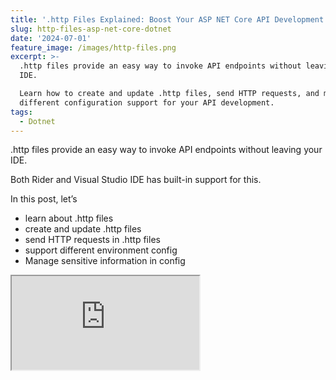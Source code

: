 ```yaml
---
title: '.http Files Explained: Boost Your ASP NET Core API Development Workflow'
slug: http-files-asp-net-core-dotnet
date: '2024-07-01'
feature_image: /images/http-files.png
excerpt: >-
  .http files provide an easy way to invoke API endpoints without leaving your
  IDE.

  Learn how to create and update .http files, send HTTP requests, and manage
  different configuration support for your API development.
tags:
  - Dotnet
---
```

.http files provide an easy way to invoke API endpoints without leaving your IDE.

Both Rider and Visual Studio IDE has built-in support for this.

In this post, let’s

-   learn about .http files
-   create and update .http files
-   send HTTP requests in .http files
-   support different environment config
-   Manage sensitive information in config

<iframe src="https://www.youtube.com/embed/Q5WGYq9L3FQ?feature=oembed" />

I will use an API built over <BlogLink
  href="/blog/amazon-dynamodb-dotnet-developer"
  title="Amazon DynamoDB For The .NET Developer"
  description="This blog post is a collection of other posts that covers various aspects of Amazon DynamoDB and other services you can integrate with when building serverless applications."
  authorImage="/images/logo-512x512-24.png"
  authorName="Rahul Nath"
  authorTitle="Rahul Pulikkot Nath"
  featureImage="/images/Amazon-DynamoDB.png"
/>, and [ASP.NET Core on Lambda](/blog/asp-net-core-on-aws-lambda/).

However, using .http files is not limited by where and how you decide to host your APIs as we will see in this video.

_Thanks to AWS for sponsoring this post._

## What are .http Files?

.http files in ASP.NET Core templates are plain text files used to define and test HTTP requests.

These files allow us to write, document, and execute API calls directly from the code editor, streamlining the process of building and testing API Endpoints.

.http Files contain the HTTP method, URL, headers, and request body, serving as both a testing tool and living API documentation.

## Create and Update .http Files

.http files are included by default when creating a new ASP NET Core Web API application using the template.

Alternatively, you can create a new file with the .http extension anywhere within your source code.

Visual Studio also recognizes `.rest` as an alternative file extension for the .http file format.

![.http file in Solution Explorer along with its file contents.](/images/image.png)

.http file in Solution Explorer along with its file contents.

You can name .http files with any name that suits your project needs. In the above screenshot, the file is named `app.http`.

### Requests in .http Files

.http files consist of one or more HTTP requests.

Each request starts with a method and URL, followed by optional headers on separate lines.

Multiple requests are separated by '###'.

Below is a sample .http file with two `GET` requests to an API endpoint with some headers.

```json
GET https://localhost:7128/weatherforecast/Brisbane
Accept: application/json
Custom: MyTestHeader

###
GET https://localhost:7128/weatherforecast/Brisbane/19-Jun-2024
Accept: application/json
```

Header attributes must be defined immediately after the request line without any blank lines. Each header attribute is specified on its line.

For `POST` request, the body is specified after a blank line, as shown below.

```json
###
POST https://localhost:7128/weatherforecast/
Accept: application/json
Content-Type: application/json

{
    "cityName": "Brisbane",
    "date": "19-Jun-2024",
    "temperatureC": 8,
    "summary": "windy"
}
```

### Variables in .http Files

.http files support defining variables using the `@` symbol.

Variables can be referenced in requests by wrapping the variable name in double curly braces - _{{variableName}}._

```json
@baseUrl =  https://localhost:7128

GET {{baseUrl}}/weatherforecast/Brisbane
Accept: application/json
Custom: MyTestHeader
```

The code above defines a variable `baseUrl` along with its value, which is then used to build the URL for the HTTP requests.

## Send HTTP requests using .http Files

One of the main advantages of using .http files in your development process is that you can invoke HTTP requests from within your IDE.

From within the IDE, you can use the 'Send request' option to send an HTTP request to the defined URL.

![Send request option in Visual Studio to invoke an HTTP request within the .http file. The response appears in a separate pan right of the editor window.](/images/image-2.png)

Send request option in Visual Studio to invoke an HTTP request within the .http file. The response appears in a separate pan right of the editor window.

The response appears in a separate pane to the right of the editor window.

## Support different environments in .http Files

When working with API Endpoints, it's very common to deploy them in different environments, such as development, testing, etc.

.http files provide a way to separate the configuration for each environment in a different file.

Create a file named `http-client.env.json` and move all the relevant configurations that change per environment to that file.

```json
{
  "dev": {
    "baseUrl": "https://localhost:7128"
  },
  "test": {
    "baseUrl": "https://bla73eawvh6fnqho6g5s6haoha0lihgl.lambda-url.ap-southeast-2.on.aws"
  }
}
```

Above, I have `dev` and `test` environments defined in my `http-client.env.json` file.

For each environment, I need to switch between the `baseUrl` property. If you need more variables per environment you can define them under the relevant environment object section in the JSON file above.

You can switch between environments from within the .http file opened in your IDE as shown below.

![Switch between environments defined in http-client.env.json file from within the .http file in Visual Studio.](/images/image-3.png)

Switch between environments defined in http-client.env.json file from within the .http file in Visual Studio.

Based on the environment choice, it will switch the variable values loaded from the specified environment configuration.

This allows us to test against different environments for API Endpoints quickly.

### Manage Sensitive Information in Configuration Files

Both the `app.http` file and `http-client.env.json` are usually checked in as part of the source code to your repository.

This means you shouldn't include any sensitive values, such as passwords, API keys, etc., in this file.

.http files support [ASP NET Core User Secrets](https://learn.microsoft.com/en-us/aspnet/core/test/http-files?view=aspnetcore-8.0#aspnet-core-user-secrets), [Azure Key Vault](https://learn.microsoft.com/en-us/aspnet/core/test/http-files?view=aspnetcore-8.0#azure-key-vault) and [DPAPI encryption](https://learn.microsoft.com/en-us/aspnet/core/test/http-files?view=aspnetcore-8.0#dpapi-encryption) for these scenarios.

<iframe src="https://www.youtube.com/embed/PkLLP2tcd28?feature=oembed" />

To get values defined in ASP NET Core User Secrets, you can define a variable that has a `provider` and `secretName` properties.

Set the `provider` value to `AspnetUserSecrets` and set `secretName` to the name of the desired user secret.

The below configuration in the `http-client.env.json` file defines an ApiToken variable whose value is bound from the User Secrets configuration with the same `secretName` (ApiToken)

```json
{
  "dev": {
    "baseUrl": "https://localhost:7128"
  },
  "test": {
    "baseUrl": "https://bla73eawvh6fnqho6g5s6haoha0lihgl.lambda-url.ap-southeast-2.on.aws",
    "ApiToken": {
      "provider": "AspnetUserSecrets",
      "secretName":  "ApiToken"
    }
  }
}
```

When a request is sent, the value is automatically bound from User Secrets and used.

Since User Secrets live in the developer machine, these are not part of the source code that needs to be checked into the repository.

## Sample API Endpoint Application

You can find the full source code for the sample API endpoint application and the .http file [here.](https://github.com/rahulpnath/youtube-samples/tree/main/http-files-test)

The CRUD API uses DynamoDB as its storage and performs updates to an existing DynamoDB table in my AWS Account.

If you are new to DynamoDB check out my blog post below to get started.

<BlogLink
  href="/blog/amazon-dynamodb-dotnet-developer/"
  title="Amazon DynamoDB For The .NET Developer"
  description="This blog post is a collection of other posts that covers various aspects of Amazon DynamoDB and other services you can integrate with when building serverless applications."
  authorImage="/images/logo-512x512-24.png"
  authorName="Rahul Nath"
  authorTitle="Rahul Pulikkot Nath"
  featureImage="/images/Amazon-DynamoDB.png"
/>

For the API endpoint's test environment, I am hosting the API on AWS Lambda, as explained in this blog post and accompanying video.

<BlogLink
  href="/blog/asp-net-core-on-aws-lambda/"
  title="How To Build and Host ASP NET Core Applications on AWS Lambda Functions"
  description="This article is sponsored by AWS and is part of my AWS Series. AWS Lambda is a compute service that lets you run code without provisioning or managing servers. You can build application APIs on Lambda Function with API Gateways (REST or HTTP API) or Function URL’s. But what"
  authorImage="/images/logo-512x512-24.png"
  authorName="Rahul Nath"
  authorTitle="Rahul Pulikkot Nath"
  featureImage="/images/AWS-Lambda-Function-URLs-Auth.png"
/>
```csharp
var builder = WebApplication.CreateBuilder(args);

builder.Services.AddAWSLambdaHosting(LambdaEventSource.HttpApi);
builder.Services.AddSingleton<IDynamoDBContext>(new DynamoDBContext(new AmazonDynamoDBClient()));

var app = builder.Build();

app.UseHttpsRedirection();

app.MapGet(
    "/weatherforecast/{cityName}",
    (string cityName, IDynamoDBContext dynamoDBContext) =>
    {
        return dynamoDBContext.QueryAsync<WeatherForecast>(cityName).GetRemainingAsync();
    });

app.MapGet(
    "/weatherforecast/{cityName}/{date}",
    (string cityName, string date, IDynamoDBContext dynamoDBContext) =>
    {
        return dynamoDBContext.LoadAsync<WeatherForecast>(cityName, date);
    });

app.MapPost(
    "/weatherforecast/",
    ([FromBody] WeatherForecast weatherForecast, IDynamoDBContext dynamoDBContext) =>
    {
        return dynamoDBContext.SaveAsync(weatherForecast);
    });

app.MapDelete(
    "/weatherforecast/{cityName}/{date}",
    (string cityName, string date, IDynamoDBContext dynamoDBContext) =>
    {
        return dynamoDBContext.DeleteAsync<WeatherForecast>(cityName, date);
    });

app.Run();
```
